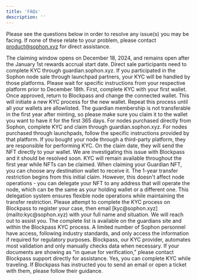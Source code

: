 ```yaml
---
title: 'FAQs'
description: ''
---
```


Please see the questions below in order to resolve any issue(s) you may be facing. If none of these relate to your problem, please contact <a href="mailto:product@sophon.xyz">product@sophon.xyz</a> for direct assistance.

<Accordion title="When can I claim my Guardian Membership?">
  The claiming window opens on December 18, 2024, and remains open after the January 1st rewards accrual start date.
</Accordion>

<Accordion title="Who needs to complete KYC?">
  Direct sale participants need to complete KYC through guardian.sophon.xyz.
</Accordion>

<Accordion title="What if I purchased through a partner platform?">
  If you participated in the Sophon node sale through launchpad partners, your KYC will be handled by those platforms. Please wait for specific instructions from your respective platform prior to December 18th.
</Accordion>

<Accordion title="I bought nodes with several wallets. How do I complete KYC for all of them?">
  First, complete KYC with your first wallet. Once approved, return to Blockpass and change the connected wallet. This will initiate a new KYC process for the new wallet. Repeat this process until all your wallets are allowlisted.
</Accordion>

<Accordion title="Can I transfer my NFT after claiming?">
  The guardian membership is not transferable in the first year after minting, so please make sure you claim it to the wallet you want to have it for the first 365 days.
</Accordion>

<Accordion title="I bought one node directly from Sophon and another via a partner platform using the same wallet. How do I handle KYC?">
  For nodes purchased directly from Sophon, complete KYC and claim through guardian.sophon.xyz. For nodes purchased through launchpads, follow the specific instructions provided by that platform.
</Accordion>

<Accordion title="I purchased a node but my wallet is not being accepted on the site.">
  If you bought your node through a third-party platform, they are responsible for performing KYC. On the claim date, they will send the NFT directly to your wallet.
</Accordion>

<Accordion title="Why is my ID being blocked when my country isn't excluded?">
  We are investigating this issue with Blockpass and it should be resolved soon.
</Accordion>

<Accordion title="Is there an end date for KYC?">
  KYC will remain available throughout the first year while NFTs can be claimed.
</Accordion>

<Accordion title="How does the 1-year NFT transfer restriction work, and when does it begin?">
  When claiming your Guardian NFT, you can choose any destination wallet to receive it. The 1-year transfer restriction begins from this initial claim. However, this doesn't affect node operations - you can delegate your NFT to any address that will operate the node, which can be the same as your holding wallet or a different one. This delegation system ensures flexible node operations while maintaining the transfer restriction.
</Accordion>

<Accordion title="I purchased nodes but later discovered my country is prohibited from KYC.">
  Please attempt to complete the KYC process on Blockpass to register your case, then email [kyc@sophon.xyz](mailto:kyc@sophon.xyz) with your full name and situation. We will reach out to assist you.
</Accordion>

<Accordion title="Where can I find the list of restricted jurisdictions?">
  The complete list is available on the guardians site and within the Blockpass KYC process.
</Accordion>

<Accordion title="Who has access to my KYC information?">
  A limited number of Sophon personnel have access, following industry standards, and only access the information if required for regulatory purposes. Blockpass, our KYC provider, automates most validation and only manually checks data when necessary.
</Accordion>

<Accordion title="What should I do if my verification documents are stuck in the queue?">
  If your documents are showing as "in queue for verification," please contact Blockpass support directly for assistance.
</Accordion>

<Accordion title="Can I complete KYC while traveling outside my home country?">
  Yes, you can complete KYC while traveling. If Blockpass has instructed you to send an email or open a ticket with them, please follow their guidance.
</Accordion>
